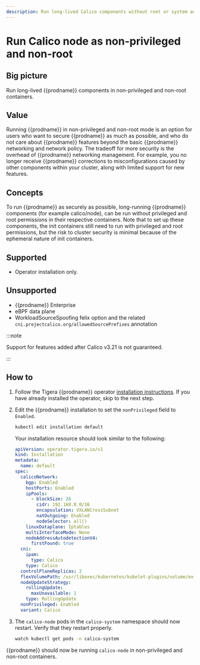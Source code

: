 ```yaml
---
description: Run long-lived Calico components without root or system admin privileges.
---
```


# Run Calico node as non-privileged and non-root

## Big picture

Run long-lived {{prodname}} components in non-privileged and non-root containers.

## Value

Running {{prodname}} in non-privileged and non-root mode is an option for users who
want to secure {{prodname}} as much as possible, and who do not care about
{{prodname}} features beyond the basic {{prodname}} networking and network policy.
The tradeoff for more security is the overhead of {{prodname}} networking management.
For example, you no longer receive {{prodname}} corrections to misconfigurations caused
by other components within your cluster, along with limited support for new features.

## Concepts

To run {{prodname}} as securely as possible, long-running {{prodname}} components
(for example calico/node), can be run without privileged and root permissions in their respective
containers. Note that to set up these components, the init containers still need to run with
privileged and root permissions, but the risk to cluster security is minimal because of the
ephemeral nature of init containers.

## Supported

- Operator installation only.

## Unsupported

- {{prodname}} Enterprise
- eBPF data plane
- WorkloadSourceSpoofing felix option and the related `cni.projectcalico.org/allowedSourcePrefixes` annotation

:::note

Support for features added after Calico v3.21 is not guaranteed.

:::

## How to

1. Follow the Tigera {{prodname}} operator [installation instructions](../getting-started/kubernetes/quickstart.mdx).
   If you have already installed the operator, skip to the next step.

1. Edit the {{prodname}} installation to set the `nonPrivileged` field to `Enabled`.

   ```bash
   kubectl edit installation default
   ```

   Your installation resource should look similar to the following:

   ```yaml
   apiVersion: operator.tigera.io/v1
   kind: Installation
   metadata:
     name: default
   spec:
     calicoNetwork:
       bgp: Enabled
       hostPorts: Enabled
       ipPools:
         - blockSize: 26
           cidr: 192.168.0.0/16
           encapsulation: VXLANCrossSubnet
           natOutgoing: Enabled
           nodeSelector: all()
       linuxDataplane: Iptables
       multiInterfaceMode: None
       nodeAddressAutodetectionV4:
         firstFound: true
     cni:
       ipam:
         type: Calico
       type: Calico
     controlPlaneReplicas: 2
     flexVolumePath: /usr/libexec/kubernetes/kubelet-plugins/volume/exec/
     nodeUpdateStrategy:
       rollingUpdate:
         maxUnavailable: 1
       type: RollingUpdate
     nonPrivileged: Enabled
     variant: Calico
   ```

1. The `calico-node` pods in the `calico-system` namespace should now restart. Verify that they restart properly.
   ```bash
   watch kubectl get pods -n calico-system
   ```

{{prodname}} should now be running `calico-node` in non-privileged and non-root containers.
